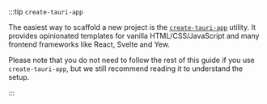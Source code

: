 
:::tip `create-tauri-app`

The easiest way to scaffold a new project is the [`create-tauri-app`] utility. It provides opinionated templates for vanilla HTML/CSS/JavaScript and many frontend frameworks like React, Svelte and Yew.

<CreateTauriApp />

Please note that you do not need to follow the rest of this guide if you use `create-tauri-app`, but we still recommend reading it to understand the setup.

:::

[`create-tauri-app`]: https://github.com/tauri-apps/create-tauri-app
